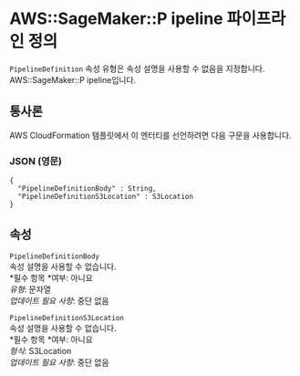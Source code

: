 # AWS::SageMaker::P ipeline 파이프라인 정의

`PipelineDefinition` 속성 유형은 속성 설명을 사용할 수 없음을 지정합니다. AWS::SageMaker::P ipeline입니다.

## 통사론

AWS CloudFormation 템플릿에서 이 엔터티를 선언하려면 다음 구문을 사용합니다.

### JSON (영문)

```
{
  "PipelineDefinitionBody" : String,
  "PipelineDefinitionS3Location" : S3Location
}
```

## 속성

`PipelineDefinitionBody`  
속성 설명을 사용할 수 없습니다.  
*필수 항목 *여부: 아니요  
_유형_: 문자열  
_업데이트 필요 사항_: 중단 없음

`PipelineDefinitionS3Location`  
속성 설명을 사용할 수 없습니다.  
*필수 항목 *여부: 아니요  
_형식_: S3Location  
_업데이트 필요 사항_: 중단 없음
